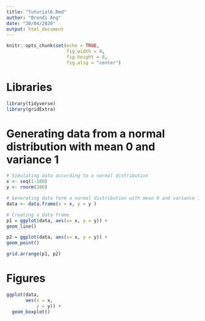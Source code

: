 ```yaml
---
title: "Tutorial6.Rmd"
author: "Brendi Ang"
date: "30/04/2020"
output: html_document
---
```


```r
knitr::opts_chunk$set(echo = TRUE, 
                      fig.width = 8, 
                      fig.height = 8, 
                      fig.alig = "center")
```

# Libraries

```r
library(tidyverse)
library(gridExtra)
```

# Generating data from a normal distribution with mean 0 and variance 1

```r
# Simulating data according to a normal distribution
x <- seq(1:100)
y <- rnorm(100) 

# Generating data form a normal distribution with mean 0 and variance 1
data <- data.frame(x = x, y = y ) 

# Creating a data frame
p1 = ggplot(data, aes(x= x, y = y)) +
geom_line()

p2 = ggplot(data, aes(x= x, y = y)) +
geom_point()

grid.arrange(p1, p2)
```

# Figures

```r
ggplot(data,
       aes(x = x,
           y = y)) +
  geom_boxplot()
```

